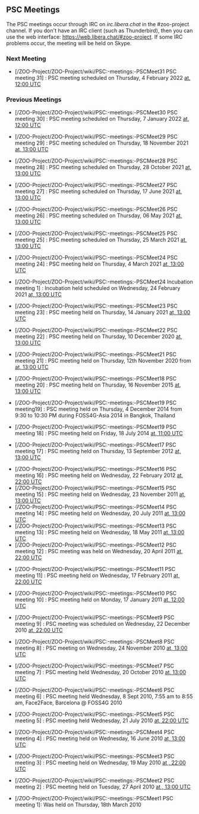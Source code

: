 
== PSC Meetings == 

The PSC meetings occur through IRC on ''irc.libera.chat'' in the #zoo-project channel.
If you don't have an IRC client (such as Thunderbird), then you can use the web interface: https://web.libera.chat/#zoo-project. If some IRC problems occur, the meeting will be held on Skype. 

=== Next Meeting ===

*[/ZOO-Project/ZOO-Project/wiki/PSC:-meetings:-PSCMeet31 PSC meeting 31] : PSC meeting scheduled on Thursday, 4 February 2022  [https://www.timeanddate.com/worldclock/fixedtime.html?year=2022&month=01&day=07&hour=12&min=0&sec=0 at,  12:00 UTC]

=== Previous Meetings ===

*[/ZOO-Project/ZOO-Project/wiki/PSC:-meetings:-PSCMeet30 PSC meeting 30] : PSC meeting scheduled on Thursday, 7 January 2022  [https://www.timeanddate.com/worldclock/fixedtime.html?year=2022&month=01&day=07&hour=12&min=0&sec=0 at,  12:00 UTC]

*[/ZOO-Project/ZOO-Project/wiki/PSC:-meetings:-PSCMeet29 PSC meeting 29] : PSC meeting scheduled on Thursday, 18 November 2021  [https://www.timeanddate.com/worldclock/fixedtime.html?msg=ZOO-PSC+Meeting&iso=20211111T13&p1=1263&ah=1 at,  13:00 UTC]

*[/ZOO-Project/ZOO-Project/wiki/PSC:-meetings:-PSCMeet28 PSC meeting 28] : PSC meeting scheduled on Thursday, 28 October 2021  [https://www.timeanddate.com/worldclock/fixedtime.html?msg=ZOO-PSC+Meeting&iso=20211028T13&p1=1263&ah=1 at,  13:00 UTC]

*[/ZOO-Project/ZOO-Project/wiki/PSC:-meetings:-PSCMeet27 PSC meeting 27] : PSC meeting scheduled on Thursday, 17 June 2021  [https://www.timeanddate.com/worldclock/fixedtime.html?year=2021&month=6&day=17&hour=12&min=0&sec=0&msg=ZOO-Project+PSC+Meeting at,  13:00 UTC]

*[/ZOO-Project/ZOO-Project/wiki/PSC:-meetings:-PSCMeet26 PSC meeting 26] : PSC meeting scheduled on Thursday, 06 May 2021  [https://www.timeanddate.com/worldclock/fixedtime.html?year=2021&month=5&day=6&hour=12&min=0&sec=0&msg=ZOO-Project+PSC+Meeting at,  13:00 UTC]

*[/ZOO-Project/ZOO-Project/wiki/PSC:-meetings:-PSCMeet25 PSC meeting 25] : PSC meeting scheduled on Thursday, 25 March 2021  [https://www.timeanddate.com/worldclock/meetingdetails.html?year=2021&month=3&day=25&hour=13&min=0&sec=0&p1=1263&p2=286&p3=671 at,  13:00 UTC]

*[/ZOO-Project/ZOO-Project/wiki/PSC:-meetings:-PSCMeet24 PSC meeting 24] : PSC meeting held on Thursday, 4 March 2021  [https://www.timeanddate.com/worldclock/meetingdetails.html?year=2021&month=3&day=4&hour=13&min=0&sec=0&p1=1263&p2=286&p3=671 at,  13:00 UTC]

*[/ZOO-Project/ZOO-Project/wiki/PSC:-meetings:-PSCMeet24 Incubation meeting 1] : Incubation held scheduled on Wednesday, 24 February 2021  [https://www.timeanddate.com/worldclock/fixedtime.html?year=2021&month=2&day=24&hour=13&min=0&sec=0&p1=1263&p2=286&p3=671 at,  13:00 UTC]

*[/ZOO-Project/ZOO-Project/wiki/PSC:-meetings:-PSCMeet23 PSC meeting 23] : PSC meeting held on Thursday, 14 January 2021  [https://www.timeanddate.com/worldclock/meetingdetails.html?year=2021&month=1&day=14&hour=13&min=0&sec=0&p1=1263&p2=286&p3=671 at,  13:00 UTC]

*[/ZOO-Project/ZOO-Project/wiki/PSC:-meetings:-PSCMeet22 PSC meeting 22] : PSC meeting held on Thursday, 10 December 2020  [https://www.timeanddate.com/worldclock/meetingdetails.html?year=2020&month=12&day=10&hour=13&min=0&sec=0&p1=1263&p2=286&p3=671 at,  13:00 UTC]

*[/ZOO-Project/ZOO-Project/wiki/PSC:-meetings:-PSCMeet21 PSC meeting 21] : PSC meeting held on Thursday, 12th November 2020 from  [http://www.timeanddate.com/worldclock/fixedtime.html?year=2015&month=11&day=16&hour=13&min=0&sec=0 at,  13:00 UTC]

*[/ZOO-Project/ZOO-Project/wiki/PSC:-meetings:-PSCMeet18 PSC meeting 20] : PSC meeting held on Thursday, 16 November 2015  [http://www.timeanddate.com/worldclock/fixedtime.html?year=2015&month=11&day=16&hour=13&min=0&sec=0 at,  13:00 UTC]

*[/ZOO-Project/ZOO-Project/wiki/PSC:-meetings:-PSCMeet19 PSC meeting19] : PSC meeting held on Thursday, 4 December 2014 from 9:30 to 10:30  PM  during FOSS4G-Asia 2014 in Bangkok, Thailand

*[/ZOO-Project/ZOO-Project/wiki/PSC:-meetings:-PSCMeet19 PSC meeting 18] : PSC meeting held on Friday, 18 July 2014 [http://www.timeanddate.com/worldclock/fixedtime.html?year=2014&month=07&day=18&hour=11:00&min=0&sec=0 at,  11:00 UTC]

*[/ZOO-Project/ZOO-Project/wiki/PSC:-meetings:-PSCMeet17 PSC meeting 17] : PSC meeting held on Thursday, 13 September 2012 [http://www.timeanddate.com/worldclock/fixedtime.html?year=2012&month=09&day=13&hour=13&min=0&sec=0 at,  13:00 UTC]

*[/ZOO-Project/ZOO-Project/wiki/PSC:-meetings:-PSCMeet16 PSC meeting 16] : PSC meeting held on Wednesday, 22 February 2012 [http://www.timeanddate.com/worldclock/fixedtime.html?year=2012&month=2&day=22&hour=21&min=0&sec=0 at,  22:00 UTC]
*[/ZOO-Project/ZOO-Project/wiki/PSC:-meetings:-PSCMeet15 PSC meeting 15] : PSC meeting held on Wednesday, 23 November 2011 [http://www.timeanddate.com/worldclock/fixedtime.html?year=2011&month=11&day=23&hour=13&min=0&sec=0 at,  13:00 UTC]
*[/ZOO-Project/ZOO-Project/wiki/PSC:-meetings:-PSCMeet14 PSC meeting 14] : PSC meeting held on Wednesday, 20 July 2011 [http://www.timeanddate.com/worldclock/fixedtime.html?year=2011&month=7&day=20&hour=13&min=0&sec=0 at,  13:00 UTC]
*[/ZOO-Project/ZOO-Project/wiki/PSC:-meetings:-PSCMeet13 PSC meeting 13] : PSC meeting held on Wednesday, 18 May 2011 [http://www.timeanddate.com/worldclock/fixedtime.html?year=2011&month=5&day=18&hour=13&min=0&sec=0 at,  13:00 UTC]
*[/ZOO-Project/ZOO-Project/wiki/PSC:-meetings:-PSCMeet12 PSC meeting 12] : PSC meeting was held on Wednesday, 20 April 2011 [http://www.timeanddate.com/worldclock/fixedtime.html?year=2011&month=4&day=20&hour=22&min=0&sec=0 at,  22:00 UTC]

*[/ZOO-Project/ZOO-Project/wiki/PSC:-meetings:-PSCMeet11 PSC meeting 11] : PSC meeting held on Wednesday, 17 February 2011 [http://www.timeanddate.com/worldclock/fixedtime.html?year=2011&month=2&day=16&hour=22&min=0&sec=0 at,  22:00 UTC]

*[/ZOO-Project/ZOO-Project/wiki/PSC:-meetings:-PSCMeet10 PSC meeting 10] : PSC meeting held on Monday, 17 January 2011 [http://www.timeanddate.com/worldclock/fixedtime.html?day=17&month=1&year=2011&hour=12&min=0&sec=0&p1=0 at,  12:00 UTC]

*[/ZOO-Project/ZOO-Project/wiki/PSC:-meetings:-PSCMeet9 PSC meeting 9] : PSC meeting was scheduled on Wednesday, 22 December 2010 [http://www.timeanddate.com/worldclock/fixedtime.html?year=2010&month=12&day=22&hour=22&min=0&sec=0 at,  22:00 UTC]

*[/ZOO-Project/ZOO-Project/wiki/PSC:-meetings:-PSCMeet8 PSC meeting 8] : PSC meeting on Wednesday, 24 November 2010 [http://www.timeanddate.com/worldclock/fixedtime.html?year=2010&month=11&day=24&hour=13&min=0&sec=0 at,  13:00 UTC]

*[/ZOO-Project/ZOO-Project/wiki/PSC:-meetings:-PSCMeet7 PSC meeting 7] : PSC meeting held Wednesday, 20 October 2010 [http://www.timeanddate.com/worldclock/fixedtime.html?year=2010&month=10&day=20&hour=13&min=0&sec=0 at,  13:00 UTC]

*[/ZOO-Project/ZOO-Project/wiki/PSC:-meetings:-PSCMeet6 PSC meeting 6] : PSC meeting held Wednesday, 8 Sept 2010, 7:55 am to 8:55 am, Face2Face, Barcelona @ FOSS4G 2010

*[/ZOO-Project/ZOO-Project/wiki/PSC:-meetings:-PSCMeet5 PSC meeting 5] : PSC meeting held Wednesday, 21 July 2010 [http://www.timeanddate.com/worldclock/fixedtime.html?year=2010&month=7&day=21&hour=22&min=0&sec=0 at,  22:00 UTC]

*[/ZOO-Project/ZOO-Project/wiki/PSC:-meetings:-PSCMeet4 PSC meeting 4] : PSC meeting held on Wednesday, 16 June 2010 [http://www.timeanddate.com/worldclock/fixedtime.html?year=2010&month=6&day=16&hour=13&min=0&sec=0 at,  13:00 UTC]

*[/ZOO-Project/ZOO-Project/wiki/PSC:-meetings:-PSCMeet3 PSC meeting 3] : PSC meeting held on Wednesday, 19 May 2010 [http://www.timeanddate.com/worldclock/fixedtime.html?year=2010&month=5&day=19&hour=22&min=0&sec=0 at ,  22:00 UTC]

*[/ZOO-Project/ZOO-Project/wiki/PSC:-meetings:-PSCMeet2 PSC meeting 2] : PSC meeting held on Tuesday, 27 April 2010 [http://www.timeanddate.com/worldclock/fixedtime.html?year=2010&month=4&day=27&hour=13&min=0&sec=0 at , 13:00 UTC]

*[/ZOO-Project/ZOO-Project/wiki/PSC:-meetings:-PSCMeet1 PSC meeting 1]: Was held on Thursday, 18th March 2010 




